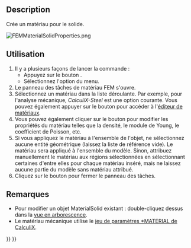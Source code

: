 <languages/>

{{Docnav/fr
|[[FEM_Analysis/fr|Conteneur d'analyse]]
|[[FEM_MaterialFluid/fr|Matériau pour fluide]]
|[[FEM_Workbench/fr|Atelier FEM]]
|IconL=FEM_Analysis.svg
|IconR=FEM_MaterialFluid.svg
|IconC=Workbench_FEM.svg
}}

<div class="mw-translate-fuzzy">
{{GuiCommandContainer
|
{{GuiCommand/fr
|Name=FEM MaterialSolid
|Name/fr=FEM Matériau pour solide
|MenuLocation=Modèle → Matériaux → Matériau pour solide
|Workbenches=[[FEM_Workbench/fr|FEM]]
|Shortcut={{KEY|M}} {{KEY|S}}
|SeeAlso=[[FEM_tutorial/fr|Tutoriel FEM]]
}}
{{GuiCommandFemInfo/fr
|Solvers=Tous
}}
}}
</div>

==Description==

Crée un matériau pour le solide.

[[File:FEMMaterialSolidProperties.png]]
{{Caption|Le panneau des tâches des matériaux FEM}}

<span id="Usage"></span>
==Utilisation==

<div class="mw-translate-fuzzy">
# Il y a plusieurs façons de lancer la commande :
#* Appuyez sur le bouton {{Button|[[Image:FEM_MaterialSolid.svg|16px]] [[FEM_MaterialSolid/fr|Matériau pour le solide]]}}.
#* Sélectionnez l'option {{MenuCommand|Modèle → Matériaux → [[Image:FEM_MaterialSolid.svg|16px]] Matériau pour le solide}} du menu.
# Le panneau des tâches de matériau FEM s'ouvre.
# Sélectionnez un matériau dans la liste déroulante. Par exemple, pour l'analyse mécanique, ''CalculiX-Steel'' est une option courante. Vous pouvez également appuyer sur le bouton {{Button|Lancer l'éditeur}} pour accéder à l'[[Material_Edit/fr|éditeur de matériaux]].
# Vous pouvez également cliquer sur le bouton {{Button|Utiliser ce panneau de tâches}} pour modifier les propriétés du matériau telles que la densité, le module de Young, le coefficient de Poisson, etc.
# Si vous appliquez le matériau à l'ensemble de l'objet, ne sélectionnez aucune entité géométrique (laissez la liste de référence vide). Le matériau sera appliqué à l'ensemble du modèle. Sinon, attribuez manuellement le matériau aux régions sélectionnées en sélectionnant certaines d'entre elles pour chaque matériau inséré, mais ne laissez aucune partie du modèle sans matériau attribué.
# Cliquez sur le bouton {{Button|Fermer}} pour fermer le panneau des tâches.
</div>

<span id="Notes"></span>
==Remarques==

* Pour modifier un objet MaterialSolid existant : double-cliquez dessus dans la [[Tree_view/fr|vue en arborescence]].
* Le matériau mécanique utilise le [https://web.mit.edu/calculix_v2.7/CalculiX/ccx_2.7/doc/ccx/node216.html jeu de paramètres *MATERIAL de CalculiX].


{{Docnav/fr
|[[FEM_Analysis/fr|Conteneur d'analyse]]
|[[FEM_MaterialFluid/fr|Matériau pour fluide]]
|[[FEM_Workbench/fr|Atelier FEM]]
|IconL=FEM_Analysis.svg
|IconR=FEM_MaterialFluid.svg
|IconC=Workbench_FEM.svg
}}

{{FEM Tools navi{{#translation:}}}}
{{Userdocnavi{{#translation:}}}}
{{clear}}
